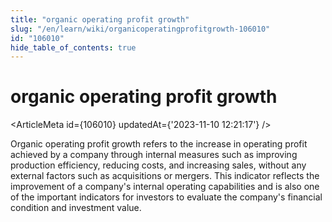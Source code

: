 ```yaml
---
title: "organic operating profit growth"
slug: "/en/learn/wiki/organicoperatingprofitgrowth-106010"
id: "106010"
hide_table_of_contents: true
---
```



# organic operating profit growth

<ArticleMeta id={106010} updatedAt={'2023-11-10 12:21:17'} />
<div className='border-solid border-b border-t-0 my-4 border-[var(--ifm-color-gray-300)]' />

Organic operating profit growth refers to the increase in operating profit achieved by a company through internal measures such as improving production efficiency, reducing costs, and increasing sales, without any external factors such as acquisitions or mergers. This indicator reflects the improvement of a company's internal operating capabilities and is also one of the important indicators for investors to evaluate the company's financial condition and investment value.
